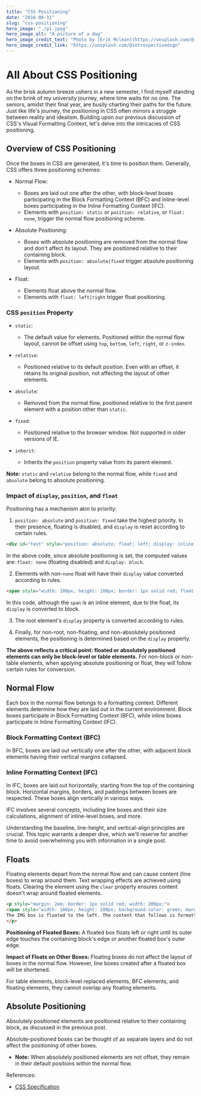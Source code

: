 ```yaml
---
title: "CSS Positioning"
date: "2016-08-11"
slug: "css-positioning"
hero_image: "./p1.jpeg"
hero_image_alt: "A picture of a dog"
hero_image_credit_text: "Photo by [Erik Mclean](https://unsplash.com/@introspectivedsgn)"
hero_image_credit_link: "https://unsplash.com/@introspectivedsgn"
---
```


# All About CSS Positioning

As the brisk autumn breeze ushers in a new semester, I find myself standing on the brink of my university journey, where time waits for no one. The seniors, amidst their final year, are busily charting their paths for the future. Just like life's journey, the positioning in CSS often mirrors a struggle between reality and idealism. Building upon our previous discussion of CSS's Visual Formatting Context, let's delve into the intricacies of CSS positioning.

## Overview of CSS Positioning

Once the boxes in CSS are generated, it's time to position them. Generally, CSS offers three positioning schemes:

- Normal Flow:
  - Boxes are laid out one after the other, with block-level boxes participating in the Block Formatting Context (BFC) and inline-level boxes participating in the Inline Formatting Context (IFC).
  - Elements with `position: static` or `position: relative`, or `float: none`, trigger the normal flow positioning scheme.

- Absolute Positioning:
  - Boxes with absolute positioning are removed from the normal flow and don't affect its layout. They are positioned relative to their containing block.
  - Elements with `position: absolute|fixed` trigger absolute positioning layout.

- Float:
  - Elements float above the normal flow.
  - Elements with `float: left|right` trigger float positioning.

### CSS `position` Property

- `static`:
  - The default value for elements. Positioned within the normal flow layout, cannot be offset using `top`, `bottom`, `left`, `right`, or `z-index`.

- `relative`:
  - Positioned relative to its default position. Even with an offset, it retains its original position, not affecting the layout of other elements.
  
- `absolute`:
  - Removed from the normal flow, positioned relative to the first parent element with a position other than `static`.

- `fixed`:
  - Positioned relative to the browser window. Not supported in older versions of IE.
  
- `inherit`:
  - Inherits the `position` property value from its parent element.

**Note:** `static` and `relative` belong to the normal flow, while `fixed` and `absolute` belong to absolute positioning.

### Impact of `display`, `position`, and `float`

Positioning has a mechanism akin to priority:

1. `position: absolute` and `position: fixed` take the highest priority. In their presence, floating is disabled, and `display` is reset according to certain rules.

```html
<div id="test" style="position: absolute; float: left; display: inline;"></div>
```

In the above code, since absolute positioning is set, the computed values are: `float: none` (floating disabled) and `display: block`.

2. Elements with non-`none` float will have their `display` value converted according to rules.

```html
<span style="width: 100px; height: 100px; border: 1px solid red; float: left;">float span</span>
```

In this code, although the `span` is an inline element, due to the float, its `display` is converted to block.

3. The root element's `display` property is converted according to rules.

4. Finally, for non-root, non-floating, and non-absolutely positioned elements, the positioning is determined based on the `display` property.

**The above reflects a critical point: floated or absolutely positioned elements can only be block-level or table elements.** For non-block or non-table elements, when applying absolute positioning or float, they will follow certain rules for conversion.

## Normal Flow

Each box in the normal flow belongs to a formatting context. Different elements determine how they are laid out in the current environment. Block boxes participate in Block Formatting Context (BFC), while inline boxes participate in Inline Formatting Context (IFC).

### Block Formatting Context (BFC)

In BFC, boxes are laid out vertically one after the other, with adjacent block elements having their vertical margins collapsed.

### Inline Formatting Context (IFC)

In IFC, boxes are laid out horizontally, starting from the top of the containing block. Horizontal margins, borders, and paddings between boxes are respected. These boxes align vertically in various ways.

IFC involves several concepts, including line boxes and their size calculations, alignment of inline-level boxes, and more.

Understanding the baseline, line-height, and vertical-align principles are crucial. This topic warrants a deeper dive, which we'll reserve for another time to avoid overwhelming you with information in a single post.

## Floats

Floating elements depart from the normal flow and can cause content (line boxes) to wrap around them. Text wrapping effects are achieved using floats. Clearing the element using the `clear` property ensures content doesn't wrap around floated elements.

```html
<p style="margin: 2em; border: 1px solid red; width: 200px;">
<span style="width: 100px; height: 100px; background-color: green; margin: 20px; float: left;"></span>
The IMG box is floated to the left. The content that follows is formatted to the right of the float, starting on the same line as the float.
</p>
```

**Positioning of Floated Boxes:**
A floated box floats left or right until its outer edge touches the containing block's edge or another floated box's outer edge.

**Impact of Floats on Other Boxes:**
Floating boxes do not affect the layout of boxes in the normal flow. However, line boxes created after a floated box will be shortened.

For table elements, block-level replaced elements, BFC elements, and floating elements, they cannot overlap any floating elements.

## Absolute Positioning

Absolutely positioned elements are positioned relative to their containing block, as discussed in the previous post.

Absolute-positioned boxes can be thought of as separate layers and do not affect the positioning of other boxes.

- **Note:** When absolutely positioned elements are not offset, they remain in their default positions within the normal flow.

References:
- [CSS Specification](https://www.w3.org/TR/2011/REC-CSS2-20110607/)